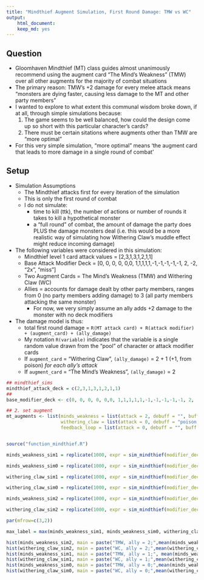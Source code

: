 ```yaml
---
title: "Mindthief Augment Simulation, First Round Damage: TMW vs WC"
output: 
    html_document:
    keep_md: yes
---
```


## Question

* Gloomhaven Mindthief (MT) class guides almost unanimously recommend using the augment card "The Mind's Weakness" (TMW) over all other augments for the majority of combat situations
* The primary reason: TMW's +2 damage for every melee attack means "monsters are dying faster, causing less damage to the MT and other party members"
* I wanted to explore to what extent this communal wisdom broke down, if at all, through simple simulations because:
    1. The game seems to be well balanced, how could the design come up so short with this particular character's cards?
    2. There must be certain sitations where augments other than TMW are "more optimal"
* For this very simple simulation, "more optimal" means 'the augment card that leads to more damage in a single round of combat'

## Setup
* Simulation Assumptions
    * The Mindthief attacks first for every iteration of the simulation
    * This is only the first round of combat
    * I do not simulate:
        * time to kill (ttk), the number of actions or number of rounds it takes to kill a hypothetical monster
        * a "full round" of combat, the amount of damage the party does PLUS the damage monsters deal (i.e. this would be a more realistic way of simulating how Withering Claw's muddle effect might reduce incoming damage)

* The following variables were considered in this simulation:
    * Mindthief level 1 card attack values = [2,3,1,3,1,2,1,1]
    * Base Attack Modifier Deck = [0, 0, 0, 0, 0,0, 1,1,1,1,1,-1,-1,-1,-1,-1, 2, -2, "2x", "miss"]
    * Two Augment Cards = The Mind's Weakness (TMW) and Withering Claw (WC)
    * Allies = accounts for damage dealt by other party members, ranges from 0 (no party members adding damage) to 3 (all party members attacking the same monster)
        * For now, we very simply assume an ally adds +2 damage to the monster with no deck modifiers

* The damage model is thus:
    * total first round damage = `R(MT attack card) + R(attack modifier) + (augment_card) + (ally_damage)`
    * My notation `R(variable)` indicates that the variable is a single random value drawn from the "pool" of character or attack modifier cards
    * If `augment_card` = "Withering Claw", `(ally_damage)` = 2 + 1 (+1, from poison) _for each ally's attack_
    * If `augment_card` = "The Mind's Weakness", `(ally_damage)` = 2
      

```r
## mindthief_sims
mindthief_attack_deck = c(2,3,1,3,1,2,1,1)
## 
base_modifier_deck <- c(0, 0, 0, 0, 0,0, 1,1,1,1,1,-1,-1,-1,-1,-1, 2, -2, "2x", "miss")

## 2. set augment
mt_augments <- list(minds_weakness = list(attack = 2, debuff = "", buff = ""), 
                    withering_claw = list(attack = 0, debuff = "poison, muddle", buff = ""),
                    feedback_loop = list(attack = 0, debuff = "", buff = "+1 shield"))


source("function_mindthief.R")

minds_weakness_sim1 = replicate(1000, expr = sim_mindthief(modifier_deck = base_modifier_deck, attack_deck = mindthief_attack_deck, augment = mt_augments[[1]], ally = 1))

minds_weakness_sim0 = replicate(1000, expr = sim_mindthief(modifier_deck = base_modifier_deck, attack_deck = mindthief_attack_deck, augment = mt_augments[[1]], ally = 0))

withering_claw_sim1 = replicate(1000, expr = sim_mindthief(modifier_deck = base_modifier_deck, attack_deck = mindthief_attack_deck, augment = mt_augments[[2]], ally = 1))

withering_claw_sim0 = replicate(1000, expr = sim_mindthief(modifier_deck = base_modifier_deck, attack_deck = mindthief_attack_deck, augment = mt_augments[[2]], ally = 0))

minds_weakness_sim2 = replicate(1000, expr = sim_mindthief(modifier_deck = base_modifier_deck, attack_deck = mindthief_attack_deck, augment = mt_augments[[1]], ally = 2))

withering_claw_sim2 = replicate(1000, expr = sim_mindthief(modifier_deck = base_modifier_deck, attack_deck = mindthief_attack_deck, augment = mt_augments[[2]], ally = 2))

par(mfrow=c(3,2))

max_label = max(minds_weakness_sim1, minds_weakness_sim0, withering_claw_sim1, withering_claw_sim0, withering_claw_sim2, minds_weakness_sim2)

hist(minds_weakness_sim2, main = paste("TMW, ally = 2;",mean(minds_weakness_sim2)), xlim = c(0, max_label))
hist(withering_claw_sim2, main = paste("WC, ally = 2;",mean(withering_claw_sim2)), xlim = c(0, max_label))
hist(minds_weakness_sim1, main = paste("TMW, ally = 1;", mean(minds_weakness_sim1)), xlim = c(0, max_label))
hist(withering_claw_sim1, main = paste("WC, ally = 1;",mean(withering_claw_sim1)), xlim = c(0, max_label))
hist(minds_weakness_sim0, main = paste("TMW, ally = 0;",mean(minds_weakness_sim0)), xlim = c(0, max_label))
hist(withering_claw_sim0, main = paste("WC, ally = 0;",mean(withering_claw_sim0)), xlim = c(0, max_label))


```